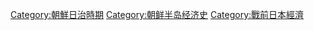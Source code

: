 [[Category:朝鮮日治時期|Category:朝鮮日治時期]]
[[Category:朝鲜半岛经济史|Category:朝鲜半岛经济史]]
[[Category:戰前日本經濟|Category:戰前日本經濟]]
